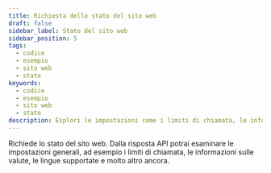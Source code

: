 ```yaml
---
title: Richiesta dello stato del sito web
draft: false
sidebar_label: Stato del sito web
sidebar_position: 5
tags:
  - codice
  - esempio
  - sito web
  - stato
keywords:
  - codice
  - esempio
  - sito web
  - stato
description: Esplori le impostazioni come i limiti di chiamata, le informazioni sulla valuta e le lingue supportate attraverso una richiesta di stato del sito web. Impari con questo esempio di API.
---
```



Richiede lo stato del sito web. Dalla risposta API potrai esaminare le impostazioni generali, ad esempio i limiti di chiamata, le informazioni sulle valute, le lingue supportate e molto altro ancora.

<SandboxIframe sandbox={sandboxes.website_status}/>
